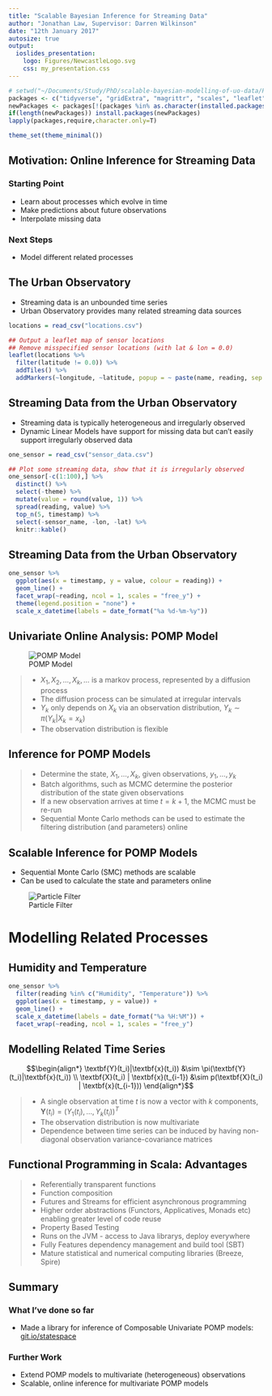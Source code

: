 ```yaml
---
title: "Scalable Bayesian Inference for Streaming Data"
author: "Jonathan Law, Supervisor: Darren Wilkinson"
date: "12th January 2017"
autosize: true
output: 
  ioslides_presentation:
    logo: Figures/NewcastleLogo.svg
    css: my_presentation.css
---
```


```r
# setwd("~/Documents/Study/PhD/scalable-bayesian-modelling-of-uo-data/Presentation/ScalableSeminar/")
packages <- c("tidyverse", "gridExtra", "magrittr", "scales", "leaflet")
newPackages <- packages[!(packages %in% as.character(installed.packages()[,"Package"]))]
if(length(newPackages)) install.packages(newPackages)
lapply(packages,require,character.only=T)

theme_set(theme_minimal())
```

## Motivation: Online Inference for Streaming Data

### Starting Point
* Learn about processes which evolve in time
* Make predictions about future observations
* Interpolate missing data

### Next Steps
* Model different related processes

## The Urban Observatory
<div class="notes">
* Streaming data is an unbounded time series
* Urban Observatory provides many related streaming data sources
</div>

```r
locations = read_csv("locations.csv")

## Output a leaflet map of sensor locations
## Remove misspecified sensor locations (with lat & lon = 0.0)
leaflet(locations %>% 
  filter(latitude != 0.0)) %>%
  addTiles() %>%
  addMarkers(~longitude, ~latitude, popup = ~ paste(name, reading, sep = "\n"))
```

## Streaming Data from the Urban Observatory

* Streaming data is typically heterogeneous and irregularly observed
* Dynamic Linear Models have support for missing data but can't easily support irregularly observed data

```r
one_sensor = read_csv("sensor_data.csv")

## Plot some streaming data, show that it is irregularly observed
one_sensor[-c(1:100),] %>%
  distinct() %>%
  select(-theme) %>%
  mutate(value = round(value, 1)) %>%
  spread(reading, value) %>%
  top_n(5, timestamp) %>%
  select(-sensor_name, -lon, -lat) %>%
  knitr::kable()
```

## Streaming Data from the Urban Observatory

```r
one_sensor %>%
  ggplot(aes(x = timestamp, y = value, colour = reading)) +
  geom_line() +
  facet_wrap(~reading, ncol = 1, scales = "free_y") +
  theme(legend.position = "none") +
  scale_x_datetime(labels = date_format("%a %d-%m-%y"))
```


## Univariate Online Analysis: POMP Model

<div align="center">![POMP Model](state_space_model.png)</div>

> - $X_1,X_2,\dots,X_k,\dots$ is a markov process, represented by a diffusion process
> - The diffusion process can be simulated at irregular intervals
> - $Y_k$ only depends on $X_k$ via an observation distribution, $Y_k \sim \pi(Y_k | X_k = x_k)$
> - The observation distribution is flexible

## Inference for POMP Models

> - Determine the state, $X_1,\dots,X_k$, given observations, $y_1,\dots,y_k$
> - Batch algorithms, such as MCMC determine the posterior distribution of the state given observations
> - If a new observation arrives at time $t = k+1$, the MCMC must be re-run
> - Sequential Monte Carlo methods can be used to estimate the filtering distribution (and parameters) online

## Scalable Inference for POMP Models

* Sequential Monte Carlo (SMC) methods are scalable
* Can be used to calculate the state and parameters online

<div align="center">![Particle Filter](Figures/animatedParticleFilter.gif)</div>

# Modelling Related Processes

## Humidity and Temperature

```r
one_sensor %>%
  filter(reading %in% c("Humidity", "Temperature")) %>%
  ggplot(aes(x = timestamp, y = value)) +
  geom_line() +
  scale_x_datetime(labels = date_format("%a %H:%M")) +
  facet_wrap(~reading, ncol = 1, scales = "free_y")
```

## Modelling Related Time Series

$$\begin{align*}
\textbf{Y}(t_i)|\textbf{x}(t_i)) &\sim \pi(\textbf{Y}(t_i)|\textbf{x}(t_i)) \\
\textbf{X}(t_i) | \textbf{x}(t_{i-1}) &\sim p(\textbf{X}(t_i) | \textbf{x}(t_{i-1}))
\end{align*}$$

> - A single observation at time $t$ is now a vector with $k$ components, $\textbf{Y}(t_i) = (Y_1(t_i), \dots, Y_k(t_i))^T$
> - The observation distribution is now multivariate
> - Dependence between time series can be induced by having non-diagonal observation variance-covariance matrices

## Functional Programming in Scala: Advantages

> - Referentially transparent functions
> - Function composition
> - Futures and Streams for efficient asynchronous programming
> - Higher order abstractions (Functors, Applicatives, Monads etc) enabling greater level of code reuse
> - Property Based Testing
> - Runs on the JVM - access to Java librarys, deploy everywhere
> - Fully Features dependency management and build tool (SBT)
> - Mature statistical and numerical computing libraries (Breeze, Spire)

## Summary

### What I've done so far
* Made a library for inference of Composable Univariate POMP models: [git.io/statespace](https://git.io/statespace)

### Further Work
* Extend POMP models to multivariate (heterogeneous) observations
* Scalable, online inference for multivariate POMP models
